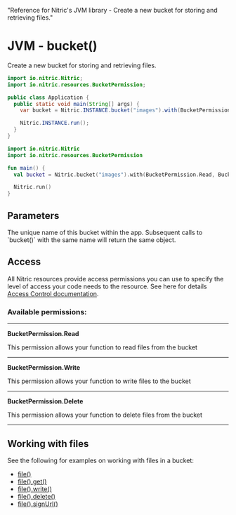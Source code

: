  "Reference for Nitric's JVM library - Create a new bucket for storing and retrieving files."

# JVM - bucket()

Create a new bucket for storing and retrieving files.

<CodeGroup>

```java
import io.nitric.Nitric;
import io.nitric.resources.BucketPermission;

public class Application {
  public static void main(String[] args) {
    var bucket = Nitric.INSTANCE.bucket("images").with(BucketPermission.Read, BucketPermission.Write, BucketPermission.Delete);

    Nitric.INSTANCE.run();
  }
}
```

```kotlin
import io.nitric.Nitric
import io.nitric.resources.BucketPermission

fun main() {
  val bucket = Nitric.bucket("images").with(BucketPermission.Read, BucketPermission.Write, BucketPermission.Delete)

  Nitric.run()
}
```

</CodeGroup>

## Parameters

<Properties>
  <Property name="name" required type="String">
    The unique name of this bucket within the app. Subsequent calls to
    `bucket()` with the same name will return the same object.
  </Property>
</Properties>

## Access

All Nitric resources provide access permissions you can use to specify the level of access your code needs to the resource. See here for details [Access Control documentation](/assets/access-control).

### Available permissions:

---

**BucketPermission.Read**

This permission allows your function to read files from the bucket

---

**BucketPermission.Write**

This permission allows your function to write files to the bucket

---

**BucketPermission.Delete**

This permission allows your function to delete files from the bucket

---

## Working with files

See the following for examples on working with files in a bucket:

- [file()](./bucket-file.md)
- [file().get()](./bucket-file-get.md)
- [file().write()](./bucket-file-write.md)
- [file().delete()](./bucket-file-delete.md)
- [file().signUrl()](./bucket-file-signurl.md)
